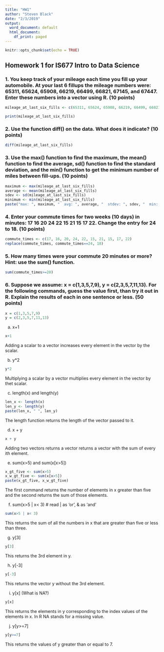```yaml
---
title: "HW1"
author: "Steven Black"
date: "2/3/2019"
output:
  word_document: default
  html_document:
    df_print: paged
---
```


```r
knitr::opts_chunk$set(echo = TRUE)
```

## Homework 1 for IS677 Intro to Data Science

### 1. You keep track of your mileage each time you fill up your automobile. At your last 6 fillups the mileage numbers were: 65311, 65624, 65908, 66219, 66499, 66821, 67145, and 67447. Enter these numbers into a vector using R. (10 points)
```r
mileage_at_last_six_fills <- c(65311, 65624, 65908, 66219, 66499, 66821, 67145, 67447)

print(mileage_at_last_six_fills)
```


### 2. Use the function diff() on the data. What does it indicate? (10 points)
```r
diff(mileage_at_last_six_fills)
```

### 3. Use the max() function to find the maximum, the mean() function to find the average, sd() function to find the standard deviation, and the min() function to get the minimum number of miles between fill-ups. (10 points)
```r
maximum <- max(mileage_at_last_six_fills)
average <- mean(mileage_at_last_six_fills)
sdev <- sd(mileage_at_last_six_fills)
minimum <- min(mileage_at_last_six_fills)
paste("max: ", maximum, "  avg: ", average, "  stdev: ", sdev, "  min: ", minimum)
```

### 4. Enter your commute times for two weeks (10 days) in minutes: 17 16 20 24 22 15 21 15 17 22. Change the entry for 24 to 18. (10 points)
```r
commute_times <- c(17, 16, 20, 24, 22, 15, 21, 15, 17, 22)
replace(commute_times, commute_times==24, 18)
```

### 5. How many times were your commute 20 minutes or more? Hint: use the sum() function.
```r
sum(commute_times>=20)
```

### 6. Suppose we assume: x = c(1,3,5,7,9), y = c(2,3,5,7,11,13). For the following commands, guess the value first, than try it out in R. Explain the results of each in one sentence or less. (50 points)
```r
x = c(1,3,5,7,9)
y = c(2,3,5,7,11,13)
```

a. x+1
```r
x+1
```
Adding a scalar to a vector increases every element in the vector by the scalar. 

b. y*2
```r
y*2
```
Multiplying a scalar by a vector multiplies every element in the vector by thet scalar. 

c. length(x) and length(y)
```r
len_x <- length(x)
len_y <- length(y)
paste(len_x, " ", len_y)
```
The length function returns the length of the vector passed to it. 

d. x + y
```r
x + y
```
Adding two vectors returns a vector returns a vector with the sum of every ith element. 

e. sum(x>5) and sum(x[x>5])
```r
x_gt_five <- sum(x>5)
x_w_gt_five <- sum(x[x>5])
paste(x_gt_five, x_w_gt_five)
```
The first command returns the number of elements in x greater than five and the second returns the sum of those elements. 

f. sum(x>5 | x< 3) # read | as 'or', & as 'and'
```r
sum(x>5 | x< 3)
```
This returns the sum of all the numbers in x that are greater than five or less than three. 

g. y[3]
```r
y[3]
```
This returns the 3rd element in y. 

h. y[-3]
```r
y[-3]
```
This returns the vector y without the 3rd element. 

i. y[x] (What is NA?)
```r
y[x]
```
This returns the elements in y corresponding to the index values of the elements in x. 
In R NA stands for a missing value. 

j. y[y>=7]
```r
y[y>=7]
```
This returns the values of y greater than or equal to 7. 

